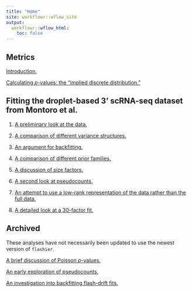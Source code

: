 ```yaml
---
title: "Home"
site: workflowr::wflow_site
output:
  workflowr::wflow_html:
    toc: false
---
```


## Metrics

[Introduction.](intro.html)

[Calculating $p$-values: the "implied discrete distribution."](pvals.html)


## Fitting the droplet-based 3' scRNA-seq dataset from Montoro et al.

1. [A preliminary look at the data.](droplet.html)

1. [A comparison of different variance structures.](var_type.html)

1. [An argument for backfitting.](backfit.html)

1. [A comparison of different prior families.](prior_type.html)

1. [A discussion of size factors.](size_factors.html)

1. [A second look at pseudocounts.](pseudocount_redux.html)

1. [An attempt to use a low-rank representation of the data rather than the full data.](lowrank.html)

1. [A detailed look at a 30-factor fit.](final_montoro.html)


## Archived

These analyses have not necessarily been updated to use the newest version of `flashier`.

[A brief discussion of Poisson $p$-values.](poisson_p.html)

[An early exploration of pseudocounts.](pseudocount.html)

[An investigation into backfitting flash-drift fits.](drift_backfit.html)


